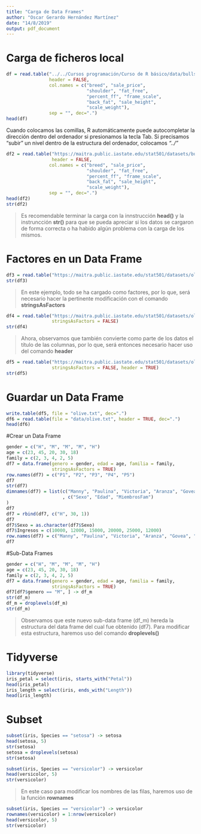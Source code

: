 ---
title: "Carga de Data Frames"
author: "Oscar Gerardo Hernández Martínez"
date: "14/8/2019"
output: pdf_document
---

# Carga de ficheros local

```{r}
df = read.table("../../Cursos programación/Curso de R básico/data/bulls.dat",
                header = FALSE, 
                col.names = c("breed", "sale_price",
                              "shoulder", "fat_free",
                              "percent_ff", "frame_scale",
                              "back_fat", "sale_height",
                              "scale_weight"), 
                sep = "", dec=".")
head(df)
```

Cuando colocamos las comillas, R automáticamente puede autocompletar la dirección dentro del ordenador si presionamos la tecla Tab. Si precisamos "subir" un nivel dentro de la estructura del ordenador, colocamos *"../"*

```{r}
df2 = read.table("https://maitra.public.iastate.edu/stat501/datasets/bulls.dat",
                 header = FALSE, 
                col.names = c("breed", "sale_price",
                              "shoulder", "fat_free",
                              "percent_ff", "frame_scale",
                              "back_fat", "sale_height",
                              "scale_weight"), 
                sep = "", dec=".")
head(df2)
str(df2)
```


> Es recomendable terminar la carga con la innstrucción **head()** y la instruncción **str()** para que se pueda apreciar si los datos se cargaron de forma correcta o ha habido algún problema con la carga de los mismos.

# Factores en un Data Frame

```{r}
df3 = read.table("https://maitra.public.iastate.edu/stat501/datasets/olive.dat")
str(df3)
```

> En este ejemplo, todo se ha cargado como factores, por lo que, será necesario hacer la pertinente modificación con el comando **stringsAsFactors**

```{r}
df4 = read.table("https://maitra.public.iastate.edu/stat501/datasets/olive.dat",
                 stringsAsFactors = FALSE)
str(df4)
```

> Ahora, observamos que también convierte como parte de los datos el título de las columnas, por lo que, será entonces necesario hacer uso del comando **header**

```{r}
df5 = read.table("https://maitra.public.iastate.edu/stat501/datasets/olive.dat",
                 stringsAsFactors = FALSE, header = TRUE)
str(df5)
```

# Guardar un Data Frame

```{r}
write.table(df5, file = "olive.txt", dec=".")
df6 = read.table(file = "data/olive.txt", header = TRUE, dec=".")
head(df6)
```

#Crear un Data Frame

```{r}
gender = c("H", "M", "M", "M", "H")
age = c(23, 45, 20, 30, 18)
family = c(2, 3, 4, 2, 5)
df7 = data.frame(genero = gender, edad = age, familia = family,
                 stringsAsFactors = TRUE)
row.names(df7) = c("P1", "P2", "P3", "P4", "P5")
df7
str(df7)
dimnames(df7) = list(c("Manny", "Paulina", "Victoria", "Aranza", "Govea")
                     , c("Sexo", "Edad", "MiembrosFam")
)
df7
df7 = rbind(df7, c("H", 30, 1))
df7
df7$Sexo = as.character(df7$Sexo)
df7$Ingresos = c(10000, 12000, 15000, 20000, 25000, 12000)
row.names(df7) = c("Manny", "Paulina", "Victoria", "Aranza", "Govea", "Gerardo")
df7
```

#Sub-Data Frames

```{r}
gender = c("H", "M", "M", "M", "H")
age = c(23, 45, 20, 30, 18)
family = c(2, 3, 4, 2, 5)
df7 = data.frame(genero = gender, edad = age, familia = family,
                 stringsAsFactors = TRUE)
df7[df7$genero == "M", ] -> df_m
str(df_m)
df_m = droplevels(df_m)
str(df_m)
```

> Observamos que este nuevo sub-data frame (df_m) hereda la estructura del data frame del cual fue obtenido (df7). Para modificar esta estructura, haremos uso del comando **droplevels()**

# Tidyverse

```{r}
library(tidyverse)
iris_petal = select(iris, starts_with("Petal"))
head(iris_petal)
iris_length = select(iris, ends_with("Length"))
head(iris_length)
```

# Subset

```{r}
subset(iris, Species == "setosa") -> setosa
head(setosa, 5)
str(setosa)
setosa = droplevels(setosa)
str(setosa)
```

```{r}
subset(iris, Species == "versicolor") -> versicolor
head(versicolor, 5)
str(versicolor)
```

> En este caso para modificar los nombres de las filas, haremos uso de la función **rownames** 

```{r}
subset(iris, Species == "versicolor") -> versicolor
rownames(versicolor) = 1:nrow(versicolor)
head(versicolor, 5)
str(versicolor)
```

